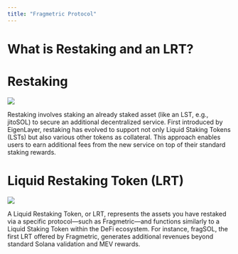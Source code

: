 ```yaml
---
title: "Fragmetric Protocol"
---
```


# **What is Restaking and an LRT?**

# Restaking

<Frame>
  <img src="/images/fragmetric_protocol_1.png" />
</Frame>

Restaking involves staking an already staked asset (like an LST, e.g., jitoSOL) to secure an additional decentralized service. First introduced by EigenLayer, restaking has evolved to support not only Liquid Staking Tokens (LSTs) but also various other tokens as collateral. This approach enables users to earn additional fees from the new service on top of their standard staking rewards.

&#x20; &#x20;

# Liquid Restaking Token (LRT)

<Frame>
  <img src="images/fragmetric_protocol_2.png" />
</Frame>

A Liquid Restaking Token, or LRT, represents the assets you have restaked via a specific protocol—such as Fragmetric—and functions similarly to a Liquid Staking Token within the DeFi ecosystem. For instance, fragSOL, the first LRT offered by Fragmetric, generates additional revenues beyond standard Solana validation and MEV rewards.

&#x20; &#x20;
